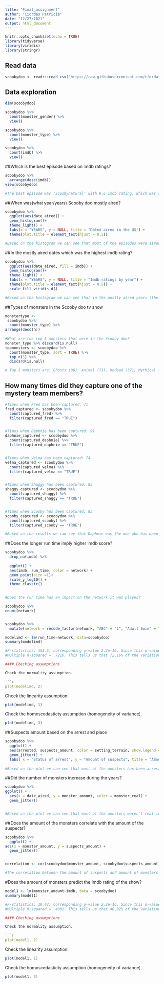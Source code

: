---
title: "Final_assignment"
author: "Ciordas Patricia"
date: "12/27/2021"
output: html_document
---

```{r setup, include=FALSE}
knitr::opts_chunk$set(echo = TRUE)
library(tidyverse)
library(viridis)
library(stringr)

```

## Read data
```{r}
scoobydoo <- readr::read_csv('https://raw.githubusercontent.com/rfordatascience/tidytuesday/master/data/2021/2021-07-13/scoobydoo.csv')
```

## Data exploration
```{r}
dim(scoobydoo)

scoobydoo %>% 
  count(monster_gender) %>%
  view()

scoobydoo %>%
  count(monster_type) %>%
  view()

scoobydoo %>%
  count(imdb) %>%
  view()

```
##Which is the best episode based on imdb ratings?

```{r}
scoobydoo %>%
  arrange(desc(imdb)) 
view(scoobydoo)

#The best episode was 'Scoobynatural' with 9.6 imdb rating, which was a crossover show. 

```

##When was(what year/years) Scooby doo mostly aired?
```{r}

scoobydoo %>%
  ggplot(aes(date_aired)) +
  geom_histogram()+
  theme_light() +
  labs(x = "YEARS", y = NULL, title = "Dated aired in the US") +
  theme(plot.title = element_text(hjust = 0.5)) 

#Based on the histogram we can see that most of the episodes were aired before 2000, mostly around the 1980's.
```

##In the mostly aired dates which was the highest imdb rating?
```{r}
scoobydoo %>%
  ggplot(aes(date_aired, fill = imdb)) +
  geom_histogram()+
  theme_light() +
  labs(x = "YEARS", y = NULL, title = "Imdb ratings by year") +
  theme(plot.title = element_text(hjust = 0.5)) +
  scale_fill_viridis_d()

#Based on the histogram we can see that in the mostly aired years (the 1980's) the highest imdb rating was 8 and the avarage imdb rating was 7. We can also tell that in the imdb ratings we can see an increase by year, in the 1980's the episodes had lower ratings than in the 2000's.
```
##Types of monsters in the Scooby doo tv show
```{r}
monstertype <-
 scoobydoo %>%
  count(monster_type) %>%
arrange(desc(n)) 
 
#What are the top 5 monsters that were in the Scooby doo?
monster_type %>% discard(is.null)
topmonsters <- scoobydoo %>%
  count(monster_type, sort = TRUE) %>% 
  top_n(5) %>%
  discard(is.null)

# Top 5 monsters are: Ghosts (86), Animal (71), Undead (37), Mythical (35) and Posessed object (34).

```

## How many times did they capture one of the mystery team members?
```{r}

#Times when Fred has been captured: 71
fred_captured <- scoobydoo %>%
  count(captured_fred) %>%
  filter(captured_fred == "TRUE")


#Times when Daphnie has been captured: 91
daphnie_captured <- scoobydoo %>%
  count(captured_daphnie) %>%
  filter(captured_daphnie == "TRUE")


#Times when Velma has been captured: 74
velma_captured <- scoobydoo %>%
  count(captured_velma) %>%
  filter(captured_velma == "TRUE")


#Times when Shaggy has been captured: 85
shaggy_captured <- scoobydoo %>%
  count(captured_shaggy) %>%
  filter(captured_shaggy == "TRUE")


#Times when Scooby has been captured: 83
scooby_captured <- scoobydoo %>%
  count(captured_scooby) %>%
  filter(captured_scooby == "TRUE")

#Based on the results we can see that Daphnie was the one who has been captured the most times, and Fred was the one who has been captured the least times.

```

##Does the longer run time imply higher imdb score?
```{r}


scoobydoo %>%
  drop_na(imdb) %>%
  
  ggplot() +
  aes(imdb, run_time, color = network) +
  geom_point(size =1)+
  scale_y_log10() +
  theme_classic() 
  

#Does the run time has an impact on the network it was played?

scoobydoo %>%
count(network) 


scoobydoo %>%
  mutate(network = recode_factor(network, "ABC" = "1", "Adult Swim" = "2", "Cartoon Network" = "3", "CBS" = "4", "Syndication" = "5", "TBC" = "6", "The CW" = "7", "The WB" = "8", "Warner Bros. Picture" = "9")) 

modelimd <- lm(run_time~network, data=scoobydoo)
summary(modelimd)

#F-statistics: 153.5, corresponding p-value 2.2e-16. Since this p-value is not less than .05, the model is statistically not significant.
#Multiple R-squared = .7216. This tells us that 72,16% of the variation in the response variable, y, can be explained by the predictor variable, x.

#### Checking assumptions

Check the normality assumption.

```{r}
plot(modelimd, 2)
```

Check the linearity assumption.

```{r}
plot(modelimd, 1)
```

Check the homoscedasticty assumption (homogeneity of variance).

```{r}
plot(modelimd, 3)
```

##Suspects amount based on the arrest and place

```{r}

scoobydoo %>%
  ggplot() +
  aes(arrested, suspects_amount, color = setting_terrain, show.legend = FALSE) +
  geom_jitter() +
  labs( x = "Status of arrest", y = "Amount of suspects", title = "Amount of the suspects based on the status of arrest")
  
#Based on the plot we can see that most of the monsters has been arrested by the Mystery Team, and also most of the episodes took place in an urban terrain.
```

##Did the number of monsters increase during the years?
```{r}
scoobydoo %>%
ggplot() +
  aes(x = date_aired, y = monster_amount, color = monster_real) + 
  geom_jitter()


#Based on the plot we can see that most of the monsters weren't real in the aired episodes and in avarage the amount of the monsters was lower than 5.
```

##Does the amount of the monsters correlate with the amount of the suspects?
```{r}
scoobydoo %>%
  ggplot() +
aes(x = monster_amount, y = suspects_amount) +
  geom_jitter()


correlation <- cor(scoobydoo$monster_amount, scoobydoo$suspects_amount)

#The correlation between the amount of suspects and amount of monsters is low (0.015).

```

#Does the amount of monsters predict the imdb rating of the show?
```{r}

model1 <- lm(monster_amount~imdb, data = scoobydoo)
summary(model1)

#F-statistics: 10.42, corresponding p-value 2.2e-16. Since this p-value is not less than .05, the model is statistically not significant.
#Multiple R-squared = .4802. This tells us that 48,02% of the variation in the response variable, y, can be explained by the predictor variable, x.

#### Checking assumptions

Check the normality assumption.

```{r}
plot(model1, 2)
```

Check the linearity assumption.

```{r}
plot(model1, 1)
```

Check the homoscedasticty assumption (homogeneity of variance).

```{r}
plot(model1, 3)
```
